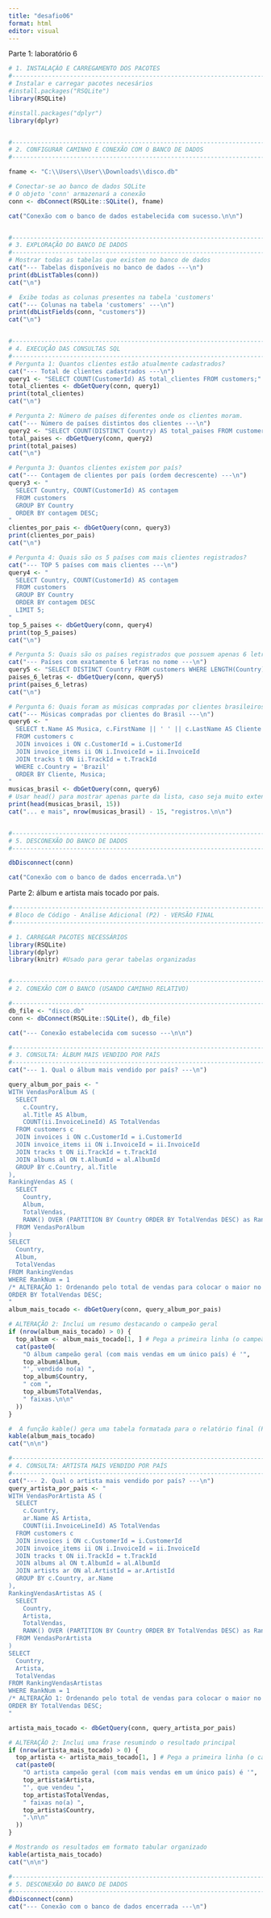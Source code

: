---
title: "desafio06"
format: html
editor: visual
---

Parte 1: laboratório 6

```{r}
# 1. INSTALAÇÃO E CARREGAMENTO DOS PACOTES
#-----------------------------------------------------------------------
# Instalar e carregar pacotes necesários
#install.packages("RSQLite")
library(RSQLite)

#install.packages("dplyr")
library(dplyr)


#-----------------------------------------------------------------------
# 2. CONFIGURAR CAMINHO E CONEXÃO COM O BANCO DE DADOS
#-----------------------------------------------------------------------

fname <- "C:\\Users\\User\\Downloads\\disco.db"

# Conectar-se ao banco de dados SQLite
# O objeto 'conn' armazenará a conexão
conn <- dbConnect(RSQLite::SQLite(), fname)

cat("Conexão com o banco de dados estabelecida com sucesso.\n\n")


#-----------------------------------------------------------------------
# 3. EXPLORAÇÃO DO BANCO DE DADOS
#-----------------------------------------------------------------------
# Mostrar todas as tabelas que existem no banco de dados
cat("--- Tabelas disponíveis no banco de dados ---\n")
print(dbListTables(conn))
cat("\n")

#  Exibe todas as colunas presentes na tabela 'customers'
cat("--- Colunas na tabela 'customers' ---\n")
print(dbListFields(conn, "customers"))
cat("\n")


#-----------------------------------------------------------------------
# 4. EXECUÇÃO DAS CONSULTAS SQL
#-----------------------------------------------------------------------
# Pergunta 1: Quantos clientes estão atualmente cadastrados?
cat("--- Total de clientes cadastrados ---\n")
query1 <- "SELECT COUNT(CustomerId) AS total_clientes FROM customers;"
total_clientes <- dbGetQuery(conn, query1)
print(total_clientes)
cat("\n")

# Pergunta 2: Número de países diferentes onde os clientes moram.
cat("--- Número de países distintos dos clientes ---\n")
query2 <- "SELECT COUNT(DISTINCT Country) AS total_paises FROM customers;"
total_paises <- dbGetQuery(conn, query2)
print(total_paises)
cat("\n")

# Pergunta 3: Quantos clientes existem por país?
cat("--- Contagem de clientes por país (ordem decrescente) ---\n")
query3 <- "
  SELECT Country, COUNT(CustomerId) AS contagem
  FROM customers
  GROUP BY Country
  ORDER BY contagem DESC;
"
clientes_por_pais <- dbGetQuery(conn, query3)
print(clientes_por_pais)
cat("\n")

# Pergunta 4: Quais são os 5 países com mais clientes registrados?
cat("--- TOP 5 países com mais clientes ---\n")
query4 <- "
  SELECT Country, COUNT(CustomerId) AS contagem
  FROM customers
  GROUP BY Country
  ORDER BY contagem DESC
  LIMIT 5;
"
top_5_paises <- dbGetQuery(conn, query4)
print(top_5_paises)
cat("\n")

# Pergunta 5: Quais são os países registrados que possuem apenas 6 letras no nome?
cat("--- Países com exatamente 6 letras no nome ---\n")
query5 <- "SELECT DISTINCT Country FROM customers WHERE LENGTH(Country) = 6;"
paises_6_letras <- dbGetQuery(conn, query5)
print(paises_6_letras)
cat("\n")

# Pergunta 6: Quais foram as músicas compradas por clientes brasileiros?
cat("--- Músicas compradas por clientes do Brasil ---\n")
query6 <- "
  SELECT t.Name AS Musica, c.FirstName || ' ' || c.LastName AS Cliente
  FROM customers c
  JOIN invoices i ON c.CustomerId = i.CustomerId
  JOIN invoice_items ii ON i.InvoiceId = ii.InvoiceId
  JOIN tracks t ON ii.TrackId = t.TrackId
  WHERE c.Country = 'Brazil'
  ORDER BY Cliente, Musica;
"
musicas_brasil <- dbGetQuery(conn, query6)
# Usar head() para mostrar apenas parte da lista, caso seja muito extensa
print(head(musicas_brasil, 15)) 
cat("... e mais", nrow(musicas_brasil) - 15, "registros.\n\n")


#-----------------------------------------------------------------------
# 5. DESCONEXÃO DO BANCO DE DADOS
#-----------------------------------------------------------------------

dbDisconnect(conn)

cat("Conexão com o banco de dados encerrada.\n")
```

Parte 2: álbum e artista mais tocado por pais.

```{r}
#-----------------------------------------------------------------------
# Bloco de Código - Análise Adicional (P2) - VERSÃO FINAL
#-----------------------------------------------------------------------

# 1. CARREGAR PACOTES NECESSÁRIOS
library(RSQLite)
library(dplyr)
library(knitr) #Usado para gerar tabelas organizadas


#-----------------------------------------------------------------------
# 2. CONEXÃO COM O BANCO (USANDO CAMINHO RELATIVO)

#-----------------------------------------------------------------------
db_file <- "disco.db"
conn <- dbConnect(RSQLite::SQLite(), db_file)

cat("--- Conexão estabelecida com sucesso ---\n\n")

#-----------------------------------------------------------------------
# 3. CONSULTA: ÁLBUM MAIS VENDIDO POR PAÍS
#-----------------------------------------------------------------------
cat("--- 1. Qual o álbum mais vendido por país? ---\n")

query_album_por_pais <- "
WITH VendasPorAlbum AS (
  SELECT
    c.Country,
    al.Title AS Album,
    COUNT(ii.InvoiceLineId) AS TotalVendas
  FROM customers c
  JOIN invoices i ON c.CustomerId = i.CustomerId
  JOIN invoice_items ii ON i.InvoiceId = ii.InvoiceId
  JOIN tracks t ON ii.TrackId = t.TrackId
  JOIN albums al ON t.AlbumId = al.AlbumId
  GROUP BY c.Country, al.Title
),
RankingVendas AS (
  SELECT
    Country,
    Album,
    TotalVendas,
    RANK() OVER (PARTITION BY Country ORDER BY TotalVendas DESC) as RankNum
  FROM VendasPorAlbum
)
SELECT 
  Country,
  Album,
  TotalVendas
FROM RankingVendas
WHERE RankNum = 1
/* ALTERAÇÃO 1: Ordenando pelo total de vendas para colocar o maior no topo */
ORDER BY TotalVendas DESC;
"
album_mais_tocado <- dbGetQuery(conn, query_album_por_pais)

# ALTERAÇÃO 2: Inclui um resumo destacando o campeão geral
if (nrow(album_mais_tocado) > 0) {
  top_album <- album_mais_tocado[1, ] # Pega a primeira linha (o campeão)
  cat(paste0(
    "O álbum campeão geral (com mais vendas em um único país) é '",
    top_album$Album,
    "', vendido no(a) ",
    top_album$Country,
    " com ",
    top_album$TotalVendas,
    " faixas.\n\n"
  ))
}

#  A função kable() gera uma tabela formatada para o relatório final (PDF/HTML)
kable(album_mais_tocado)
cat("\n\n")

#-----------------------------------------------------------------------
# 4. CONSULTA: ARTISTA MAIS VENDIDO POR PAÍS
#-----------------------------------------------------------------------
cat("--- 2. Qual o artista mais vendido por país? ---\n")
query_artista_por_pais <- "
WITH VendasPorArtista AS (
  SELECT
    c.Country,
    ar.Name AS Artista,
    COUNT(ii.InvoiceLineId) AS TotalVendas
  FROM customers c
  JOIN invoices i ON c.CustomerId = i.CustomerId
  JOIN invoice_items ii ON i.InvoiceId = ii.InvoiceId
  JOIN tracks t ON ii.TrackId = t.TrackId
  JOIN albums al ON t.AlbumId = al.AlbumId
  JOIN artists ar ON al.ArtistId = ar.ArtistId
  GROUP BY c.Country, ar.Name
),
RankingVendasArtistas AS (
  SELECT
    Country,
    Artista,
    TotalVendas,
    RANK() OVER (PARTITION BY Country ORDER BY TotalVendas DESC) as RankNum
  FROM VendasPorArtista
)
SELECT 
  Country,
  Artista,
  TotalVendas
FROM RankingVendasArtistas
WHERE RankNum = 1
/* ALTERAÇÃO 1: Ordenando pelo total de vendas para colocar o maior no topo */
ORDER BY TotalVendas DESC;
"

artista_mais_tocado <- dbGetQuery(conn, query_artista_por_pais)

# ALTERAÇÃO 2: Inclui uma frase resumindo o resultado principal
if (nrow(artista_mais_tocado) > 0) {
  top_artista <- artista_mais_tocado[1, ] # Pega a primeira linha (o campeão)
  cat(paste0(
    "O artista campeão geral (com mais vendas em um único país) é '",
    top_artista$Artista,
    "', que vendeu ",
    top_artista$TotalVendas,
    " faixas no(a) ",
    top_artista$Country,
    ".\n\n"
  ))
}

# Mostrando os resultados em formato tabular organizado
kable(artista_mais_tocado)
cat("\n\n")

#-----------------------------------------------------------------------
# 5. DESCONEXÃO DO BANCO DE DADOS
#-----------------------------------------------------------------------
dbDisconnect(conn)
cat("--- Conexão com o banco de dados encerrada ---\n")
```

